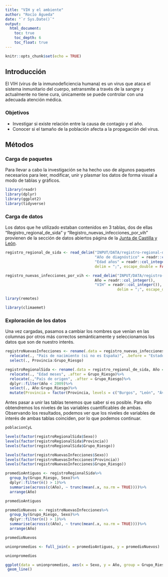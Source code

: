 ```yaml
---
title: "VIH y el ambiente"
author: "Rocío Águeda"
date: "`r Sys.Date()`"
output:
  html_document:
    toc: true
    toc_depth: 6
    toc_float: true
---
```


```r
knitr::opts_chunk$set(echo = TRUE)
```

## Introducción

El VIH (virus de la inmunodeficiencia humana) es un virus que ataca el sistema inmunitario del cuerpo, setransmite a través de la sangre y actualmente no tiene cura, únicamente se puede controlar con una adecuada atención médica.


### Objetivos

- Investigar si existe relación entre la causa de contagio y el año.
- Conocer si el tamaño de la población afecta a la propagación del virus.

## Métodos
### Carga de paquetes

Para llevar a cabo la investigación se ha hecho uso de algunos paquetes necesarios para leer, modificar, unir y plasmar los datos de forma visual a modo de tablas y gráficos.

```r
library(readr)
library(dplyr)
library(ggplot2)
library(tidyverse)
```

### Carga de datos

Los datos que he utilizado estaban contenidos en 3 tablas, dos de ellas "Registro_regional_de_sida" y "Registro_nuevas_infecciones_por_vih" provienen de la sección de datos abiertos página de la [Junta de Castilla y León](https://datosabiertos.jcyl.es/web/es/datos-abiertos-castilla-leon.html).

```r
registro_regional_de_sida <- read_delim("INPUT/DATA/registro-regional-de-sida.csv", col_types = cols(
                                        "Año de diagnóstico" = readr::col_integer(),
                                        "Edad años" = readr::col_integer()),
                                        delim = ";", escape_double = FALSE, trim_ws = TRUE)

registro_nuevas_infecciones_por_vih <- read_delim("INPUT/DATA/registro-nuevas-infecciones-por-vih.csv",col_types = cols(
                                        Año = readr::col_integer(),
                                        "VIH" = readr::col_integer()),
                                                  delim = ";", escape_double = FALSE, trim_ws = TRUE)
```
```r
lirary(remotes)

library(climaemet)

```

### Exploración de los datos
Una vez cargadas, pasamos a cambiar los nombres que venían en las columnas por otros más correctos semánticamente y seleccionamos los datos que son de nuestro interés.

```r
registroNuevasInfecciones <- rename(.data = registro_nuevas_infecciones_por_vih, Provincia = "Provincia residencia", Codigo_Riesgo = "Código Grupo de riesgo asignado", Grupo_Riesgo = "grupo riesgo", Año = "VIH")%>%
  relocate(., "País de nacimiento (si no es España)", .before = "Estado clínico de la infección por VIH")%>%
  select(., Provincia:Grupo_Riesgo)

registroRegionalSida <- rename(.data = registro_regional_de_sida, Año = "Año de diagnóstico", Edad = "Edad años", Codigo_Riesgo = "Código Grupo de riesgo", Grupo_Riesgo = "Grupo de riesgo", Provincia = "provincia")%>%
  relocate(., "Edad meses", .after = Grupo_Riesgo)%>%
  relocate(.,"País de origen", .after = Grupo_Riesgo)%>%
  dplyr::filter(Año < 2009)%>%
  select(., Año:Grupo_Riesgo)%>%
  mutate(Provincia = factor(Provincia, levels = c("Burgos", "León", "Ávila", "Zamora", "Salamanca", "Segovia", "Valladolid", "Palencia", "Soria"), labels = c("BURGOS", "LEON", "AVILA", "ZAMORA", "SALAMANCA", "SEGOVIA", "VALLADOLID", "PALENCIA", "SORIA")))

```

Antes pasar a unir las tablas tenemos que saber si es posible. Para ello obtendremos los niveles de las variables cuantificables de ambas. Observando los resultados, podemos ver que los niveles de variables de interés de ambas tablas coinciden, por lo que podemos continuar.

```r

poblacionCyL

levels(factor(registroRegionalSida$Sexo))
levels(factor(registroRegionalSida$Provincia))
levels(factor(registroRegionalSida$Grupo_Riesgo))

levels(factor(registroNuevasInfecciones$Sexo))
levels(factor(registroNuevasInfecciones$Provincia))
levels(factor(registroNuevasInfecciones$Grupo_Riesgo))
```

```r
promedioAntiguos <- registroRegionalSida%>%
  group_by(Grupo_Riesgo, Sexo)%>%
  dplyr::filter(n() > 1)%>%
  summarise(across(c(Año), ~ trunc(mean(.x, na.rm = TRUE))))%>%
  arrange(Año)

promedioAntiguos

promedioNuevos <- registroNuevasInfecciones%>%
  group_by(Grupo_Riesgo, Sexo)%>%
  dplyr::filter(n() > 1)%>%
  summarise(across(c(Año), ~ trunc(mean(.x, na.rm = TRUE))))%>%
  arrange(Año)

promedioNuevos 

unionpromedios <- full_join(x = promedioAntiguos, y = promedioNuevos)

unionpromedios

```

```r
ggplot(data = unionpromedios, aes(x = Sexo, y = Año, group = Grupo_Riesgo, color = Grupo_Riesgo))+
 geom_line()

```
